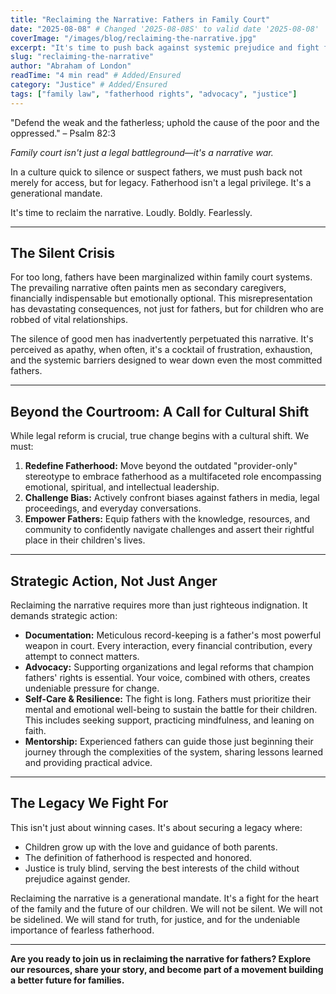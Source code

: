 ---
title: "Reclaiming the Narrative: Fathers in Family Court"
date: "2025-08-08" # Changed '2025-08-08S' to valid date '2025-08-08'
coverImage: "/images/blog/reclaiming-the-narrative.jpg"
excerpt: "It's time to push back against systemic prejudice and fight for fatherhood."
slug: "reclaiming-the-narrative"
author: "Abraham of London"
readTime: "4 min read" # Added/Ensured
category: "Justice" # Added/Ensured
tags: ["family law", "fatherhood rights", "advocacy", "justice"]
---

"Defend the weak and the fatherless; uphold the cause of the poor and the oppressed." – Psalm 82:3

*Family court isn't just a legal battleground—it's a narrative war.*

In a culture quick to silence or suspect fathers, we must push back not merely for access, but for legacy. Fatherhood isn't a legal privilege. It's a generational mandate.

It's time to reclaim the narrative. Loudly. Boldly. Fearlessly.

---

## The Silent Crisis

For too long, fathers have been marginalized within family court systems. The prevailing narrative often paints men as secondary caregivers, financially indispensable but emotionally optional. This misrepresentation has devastating consequences, not just for fathers, but for children who are robbed of vital relationships.

The silence of good men has inadvertently perpetuated this narrative. It's perceived as apathy, when often, it's a cocktail of frustration, exhaustion, and the systemic barriers designed to wear down even the most committed fathers.

---

## Beyond the Courtroom: A Call for Cultural Shift

While legal reform is crucial, true change begins with a cultural shift. We must:

1.  **Redefine Fatherhood:** Move beyond the outdated "provider-only" stereotype to embrace fatherhood as a multifaceted role encompassing emotional, spiritual, and intellectual leadership.
2.  **Challenge Bias:** Actively confront biases against fathers in media, legal proceedings, and everyday conversations.
3.  **Empower Fathers:** Equip fathers with the knowledge, resources, and community to confidently navigate challenges and assert their rightful place in their children's lives.

---

## Strategic Action, Not Just Anger

Reclaiming the narrative requires more than just righteous indignation. It demands strategic action:

* **Documentation:** Meticulous record-keeping is a father's most powerful weapon in court. Every interaction, every financial contribution, every attempt to connect matters.
* **Advocacy:** Supporting organizations and legal reforms that champion fathers' rights is essential. Your voice, combined with others, creates undeniable pressure for change.
* **Self-Care & Resilience:** The fight is long. Fathers must prioritize their mental and emotional well-being to sustain the battle for their children. This includes seeking support, practicing mindfulness, and leaning on faith.
* **Mentorship:** Experienced fathers can guide those just beginning their journey through the complexities of the system, sharing lessons learned and providing practical advice.

---

## The Legacy We Fight For

This isn't just about winning cases. It's about securing a legacy where:

* Children grow up with the love and guidance of both parents.
* The definition of fatherhood is respected and honored.
* Justice is truly blind, serving the best interests of the child without prejudice against gender.

Reclaiming the narrative is a generational mandate. It's a fight for the heart of the family and the future of our children. We will not be silent. We will not be sidelined. We will stand for truth, for justice, and for the undeniable importance of fearless fatherhood.

---

**Are you ready to join us in reclaiming the narrative for fathers? Explore our resources, share your story, and become part of a movement building a better future for families.**